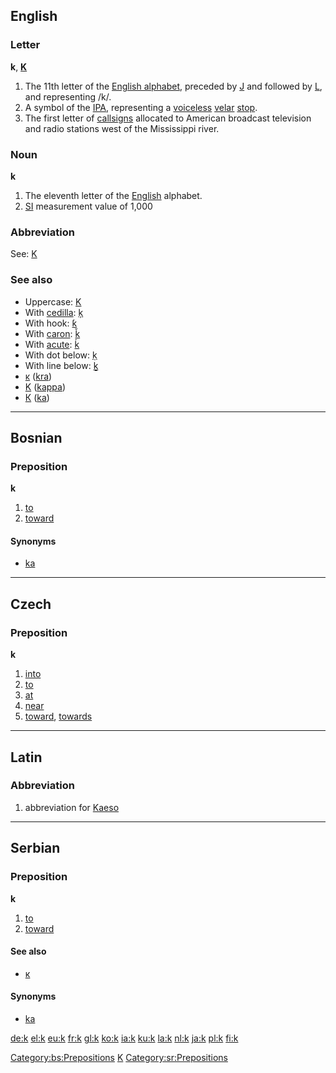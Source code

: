 ==English==

===Letter===
'''k''', '''[[K]]'''
# The 11th letter of the [[Wiktionary:About Roman script|English alphabet]], preceded by [[J]] and followed by [[L]], and representing /k/.
# A symbol of the [[IPA]], representing a [[voiceless]] [[velar]] [[stop]].
# The first letter of [[callsign]]s allocated to American broadcast television and radio stations west of the Mississippi river.

===Noun===
'''k'''
# The eleventh letter of the [[English]] alphabet.
# [[SI]] measurement value of 1,000

===Abbreviation===
See:  [[K]]

===See also===
*Uppercase: [[K]]
*With [[cedilla]]: [[ķ]]
*With hook: [[ƙ]]
*With [[caron]]: [[ǩ]]
*With [[acute]]: [[ḱ]]
*With dot below: [[ḳ]]
*With line below: [[ḵ]]
*[[ĸ]] ([[kra]])
*[[Κ]] ([[kappa]])
*[[К]] ([[ka]])


----

==Bosnian==
===Preposition===
'''k'''
#[[to]]
#[[toward]]
====Synonyms====
*[[ka#Bosnian|ka]]
[[Category:bs:Prepositions]]

----

==Czech==
===Preposition===
'''k'''
# [[into]]
# [[to]]
# [[at]]
# [[near]]
# [[toward]], [[towards]]

----

==Latin==
===Abbreviation===
#abbreviation for [[Kaeso]]

[[Category:Latin letters|K]]

----

==Serbian==
===Preposition===
'''k'''
#[[to]]
#[[toward]]
====See also====
*[[к#Serbian|к]]
====Synonyms====
*[[ka#Serbian|ka]]
[[Category:sr:Prepositions]]

[[de:k]]
[[el:k]]
[[eu:k]]
[[fr:k]]
[[gl:k]]
[[ko:k]]
[[ia:k]]
[[ku:k]]
[[la:k]]
[[nl:k]]
[[ja:k]]
[[pl:k]]
[[fi:k]]